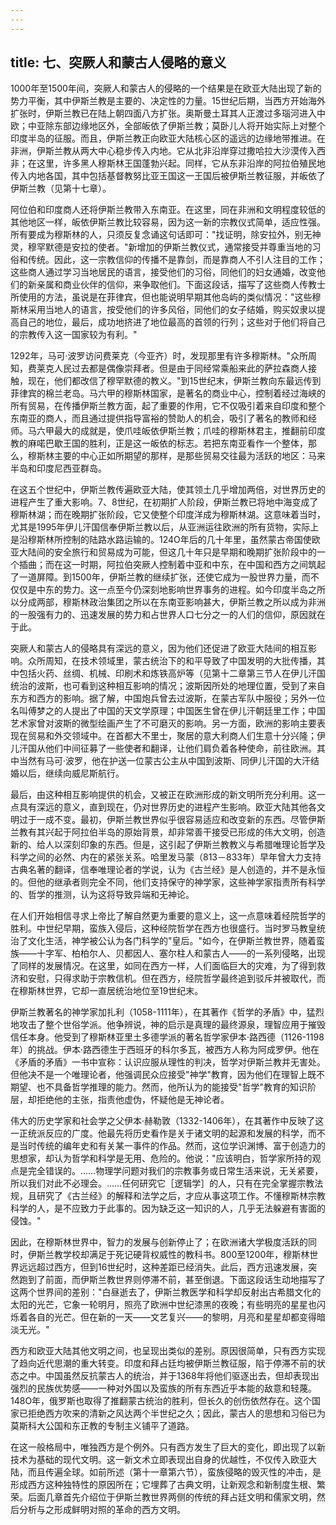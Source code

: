 ```yaml
---
---
---
```

title: 七、突厥人和蒙古人侵略的意义
---



1000年至1500年间，突厥人和蒙古人的侵略的一个结果是在欧亚大陆出现了新的势力平衡，其中伊斯兰教是主要的、决定性的力量。15世纪后期，当西方开始海外扩张时，伊斯兰教已在陆上朝四面八方扩张。奥斯曼土耳其人正渡过多瑙河进入中欧；中亚除东部边缘地区外，全部皈依了伊斯兰教；莫卧儿人将开始实际上对整个印度半岛的征服。而且，伊斯兰教正向欧亚大陆核心区的遥远的边缘地带推进。在非洲，伊斯兰教从两大中心稳步传入内地。它从北非沿岸穿过撒哈拉大沙漠传入西非；在这里，许多黑人穆斯林王国蓬勃兴起。同样，它从东非沿岸的阿拉伯殖民地传入内地各国，其中包括基督教努比亚王国这一王国后被伊斯兰教征服，并皈依了伊斯兰教（见第十七章）。

阿位伯和印度商人还将伊斯兰教带入东南亚。在这里，同在非洲和文明程度较低的其他地区一样，皈依伊斯兰教比较容易，因为这一新的宗教仪式简单，适应性强。所有要成为穆斯林的人，只须反复念诵这句话即可："找证明，除安拉外，别无神灵，穆罕默德是安拉的使者。"新增加的伊斯兰教仪式，通常接受并尊重当地的习俗和传统。因此，这一宗教信仰的传播不是靠剑，而是靠商人不引人注目的工作；这些商人通过学习当地居民的语言，接受他们的习俗，同他们的妇女通婚，改变他们的新亲属和商业伙伴的信仰，来争取他们。下面这段话，描写了这些商人传教士所使用的方法，虽说是在菲律宾，但也能说明早期其他岛屿的类似情况："这些穆斯林采用当地人的语言，按受他们的许多风俗，同他们的女子结婚，购买奴隶以提高自己的地位，最后，成功地挤进了地位最高的首领的行列；这些对于他们将自己的宗教传入这一国家较为有利。"

1292年，马可·波罗访问费莱克（今亚齐）时，发现那里有许多穆斯林。"众所周知，费莱克人民过去都是偶像崇拜者。但是由于同经常乘船来此的萨拉森商人接触，现在，他们都改信了穆罕默德的教义。"到15世纪末，伊斯兰教向东最远传到菲律宾的棉兰老岛。马六甲的穆斯林国家，是著名的商业中心，控制着经过海峡的所有贸易，在传播伊斯兰教方面，起了重要的作用，它不仅吸引着来自印度和整个东南亚的商人，而且通过提供指导富裕的赞助人的机会，吸引了著名的教师和经师。马六甲最大的成就是，使爪哇皈依伊斯兰教；爪哇的穆斯林君主，推翻前印度教的麻喏巴歇王国的胜利，正是这一皈依的标志。若把东南亚看作一个整体，那么，穆斯林主要的中心正如所期望的那样，是那些贸易交往最为活跃的地区：马来半岛和印度尼西亚群岛。

在这五个世纪中，伊斯兰教传遍欧亚大陆，使其领土几乎增加两倍，对世界历史的进程产生了重大影响。7、8世纪，在初期扩人阶段，伊斯兰教已将地中海变成了穆斯林湖；而在晚期扩张阶段，它又使整个印度洋成为穆斯林湖。这意味着当时，尤其是1995年伊儿汗国信奉伊斯兰教以后，从亚洲运往欧洲的所有货物，实际上是沿穆斯林所控制的陆路水路运输的。124O年后的几十年里，虽然蒙古帝国使欧亚大陆间的安全旅行和贸易成为可能，但这几十年只是早期和晚期扩张阶段中的一个插曲；而在这一时期，阿拉伯突厥人控制着中亚和中东，在中国和西方之间筑起了一道屏障。到1500年，伊斯兰教的继续扩张，还使它成为一股世界力量，而不仅仅是中东的势力。这一点至今仍深刻地影响世界事务的进程。如今印度半岛之所以分成两部，穆斯林政治集团之所以在东南亚影响甚大，伊斯兰教之所以成为非洲的一股强有力的、迅速发展的势力和占世界人口七分之一的人们的信仰，原因就在于此。

突厥人和蒙古人的侵略具有深远的意义，因为他们还促进了欧亚大陆间的相互影响。众所周知，在技术领域里，蒙古统治下的和平导致了中国发明的大批传播，其中包括火药、丝绸、机械、印刷术和炼铁高炉等（见第十二章第三节人在伊儿汗国统治的波斯，也可看到这种相互影响的情况；波斯因所处的地理位置，受到了来自东方和西方的影响。据了解，中国炮兵曾去过波斯，在蒙古军队中服役；另外一位名叫傅梦之的人提出了中国的天文学原理；中国医生曾在伊儿汗朝廷里工作；中国艺术家曾对波斯的微型绘画产生了不可磨灭的影响。另一方面，欧洲的影响主要表现在贸易和外交领域中。在首都大不里士，聚居的意大利商人们生意十分兴隆；伊儿汗国从他们中间征募了一些使者和翻译，让他们肩负着各种使命，前往欧洲。其中当然有马可·波罗，他在护送一位蒙古公主从中国到波斯、同伊儿汗国的大汗结婚以后，继续向威尼斯航行。

最后，由这种相互影响提供的机会，又被正在欧洲形成的新文明所充分利用。这一点具有深远的意义，直到现在，仍对世界历史的进程产生影响。欧亚大陆其他各文明过于一成不变。最初，伊斯兰教世界似乎很容易适应和改变新的东西。尽管伊斯兰教有其兴起于阿拉伯半岛的原始背景，却非常善干接受已形成的伟大文明，创造新的、给人以深刻印象的东西。但是，这引起了伊斯兰教教义与希腊唯理论哲学及科学之间的必然、内在的紧张关系。哈里发马蒙（813－833年）早年曾大力支持古典名著的翻译，信奉唯理论者的学说，认为《古兰经》是人创造的，并不是永恒的。但他的继承者则完全不同，他们支持保守的神学家，这些神学家指责所有科学的、哲学的推测，认为这将导致异端和无神论。

在人们开始相信寻求上帝比了解自然更为重要的意义上，这一点意味着经院哲学的胜利。中世纪早期，蛮族入侵后，这种经院哲学在西方也很盛行。当时罗马教皇统治了文化生活，神学被公认为各门科学的"皇后。"如今，在伊斯兰教世界，随着蛮族——十字军、柏柏尔人、贝都因人、塞尔柱人和蒙古人——的一系列侵略，出现了同样的发展情况。在这里，如同在西方一样，人们面临巨大的灾难，为了得到救济和安慰，只得求助于宗教信机。但在西方，经院哲学最终追到驳斥并被取代，而在穆斯林世界，它却一直居统治地位至19世纪末。

伊斯兰教著名的神学家加扎利（1058-1111年），在其著作《哲学的矛盾》中，猛烈地攻击了整个世俗学派。他争辨说，神的启示是真理的最终源泉，理智应用于摧毁信任本身。他受到了穆斯林亚里土多德学派的著名哲学家伊本·路西德（1126-1198年）的挑战。伊本·路西德生于西班牙的科尔多瓦，被西方人称为阿成罗伊。他在《矛盾的矛盾》一书中宣称：认识应服从理性的判决，哲学对伊斯兰教并无害处。但他决不是一个唯理论者，他强调民众应接受"神学"教育，因为他们在理智上既不期望、也不具备哲学推理的能力。然而，他所认为的能接受"哲学"教育的知识阶层，却拒绝他的主张，指责他虚伪，怀疑他是无神论者。

伟大的历史学家和社会学之父伊本·赫勒敦（1332-1406年），在其著作中反映了这一正统派反应的广度。他最先将历史看作是关于诸文明的起源和发展的科学，而不是当时传统的编年史和有关某一事件的作品。然而，这位学识渊博、富于创造力的思想家，却认为哲学和科学是无用、危险的。他说："应该明白，哲学家所持的观点是完全错误的。……物理学问题对我们的宗教事务或日常生活来说，无关紧要，所以我们对此不必理会。……任何研究它［逻辑学］的人，只有在完全掌握宗教法规，且研究了《古兰经》的解释和法学之后，才应从事这项工作。不懂穆斯林宗教科学的人，是不应致力于此事的。因为缺乏这一知识的人，几乎无法躲避有害面的侵蚀。"

因此，在穆斯林世界中，智力的发展与创新停止了；在欧洲诸大学极度活跃的同时，伊斯兰教学校却满足于死记硬背权威性的教科书。800至1200年，穆斯林世界远远超过西方，但到16世纪时，这种差距已经消失。此后，西方迅速发展，突然跑到了前面，而伊斯兰教世界则停滞不前，甚至倒退。下面这段话生动地描写了这两个世界间的差别："白昼逝去了，伊斯兰教医学和科学却反射出古希腊文化的太阳的光芒，它象一轮明月，照亮了欧洲中世纪漆黑的夜晚；有些明亮的星星也闪烁着各自的光芒。但在新的一天——文艺复兴——的黎明，月亮和星星却都变得暗淡无光。"

西方和欧亚大陆其他文明之间，也呈现出类似的差别。原因很简单，只有西方实现了趋向近代思潮的重大转变。印度和拜占廷均被伊斯兰教征服，陷于停滞不前的状态之中。中国虽然反抗蒙古人的统治，并于1368年将他们驱逐出去，但却表现出强烈的民族优势感——一种对外国以及蛮族的所有东西近乎本能的敌意和轻蔑。148O年，俄罗斯也取得了推翻蒙古统治的胜利，但长久的创伤依然存在。这个国家已拒绝西方吹来的清新之风达两个半世纪之久；因此，蒙古人的思想和习俗已为莫斯科大公国和东正教的专制主义铺平了道路。

在这一般格局中，唯独西方是个例外。只有西方发生了巨大的变化，即出现了以新技术为基础的现代文明。这一新文术立即表现出自身的优越性，不仅传入欧亚大陆，而且传遍全球。如前所述（第十一章第六节），蛮族侵略的毁灭性的冲击，是形成西方这种独特性的原因所在；它埋葬了古典文明，让新观念和新制度生根、繁荣。后面几章首先介绍位于伊斯兰教世界两侧的传统的拜占廷文明和儒家文明，然后分析与之形成鲜明对照的革命的西方文明。